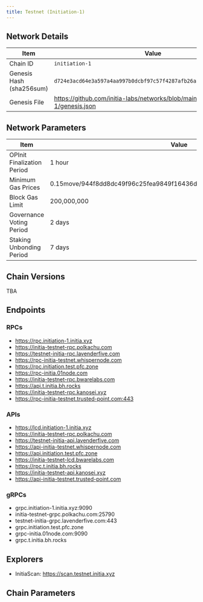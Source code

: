 ```yaml
---
title: Testnet (Initiation-1)
---
```


## Network Details

| Item                     | Value                                                                       |
|--------------------------|-----------------------------------------------------------------------------|
| Chain ID                 | `initiation-1`                                                              |
| Genesis Hash (sha256sum) | `d724e3acd64e3a597a4aa997b0dcbf97c57f4287afb26a7a5172aacb51c4c4b9`          |
| Genesis File             | https://github.com/initia-labs/networks/blob/main/initiation-1/genesis.json |

## Network Parameters

| Item                     | Value                                                                       |
|--------------------------|-----------------------------------------------------------------------------|
| OPInit Finalization Period                 | 1 hour                                                            |
| Minimum Gas Prices                 | 0.15<Tooltip tip="GAS">move/944f8dd8dc49f96c25fea9849f16436dcfa6d564eec802f3ef7f8b3ea85368ff</Tooltip>                                                            |
| Block Gas Limit | 200,000,000 |
| Governance Voting Period | 2 days |
| Staking Unbonding Period | 7 days |

## Chain Versions

TBA

## Endpoints

### RPCs

- https://rpc.initiation-1.initia.xyz
- https://initia-testnet-rpc.polkachu.com
- https://testnet-initia-rpc.lavenderfive.com
- https://rpc-initia-testnet.whispernode.com
- https://rpc.initiation.test.pfc.zone
- https://rpc-initia.01node.com
- https://initia-testnet-rpc.bwarelabs.com
- https://api.t.initia.bh.rocks
- https://initia-testnet-rpc.kanosei.xyz
- https://rpc-initia-testnet.trusted-point.com:443

### APIs

- https://lcd.initiation-1.initia.xyz
- https://initia-testnet-rpc.polkachu.com
- https://testnet-initia-api.lavenderfive.com
- https://api-initia-testnet.whispernode.com
- https://api.initiation.test.pfc.zone
- https://initia-testnet-lcd.bwarelabs.com
- https://rpc.t.initia.bh.rocks
- https://initia-testnet-api.kanosei.xyz
- https://api-initia-testnet.trusted-point.com


### gRPCs

- grpc.initiation-1.initia.xyz:9090
- initia-testnet-grpc.polkachu.com:25790
- testnet-initia-grpc.lavenderfive.com:443
- grpc.initiation.test.pfc.zone
- grpc-initia.01node.com:9090
- grpc.t.initia.bh.rocks


## Explorers

- InitiaScan: https://scan.testnet.initia.xyz

## Chain Parameters
